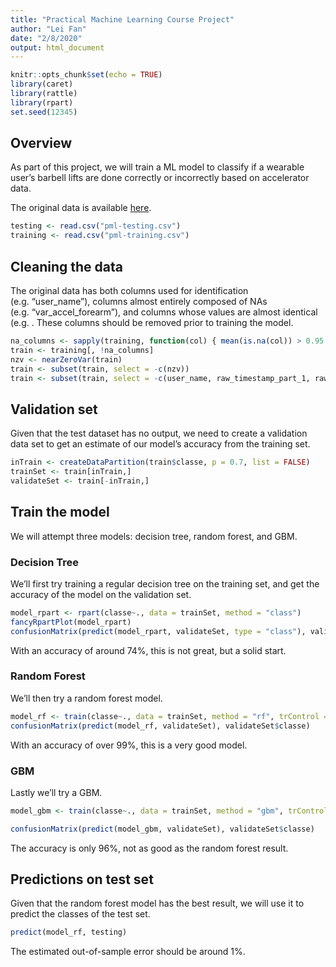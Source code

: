 ```yaml
---
title: "Practical Machine Learning Course Project"
author: "Lei Fan"
date: "2/8/2020"
output: html_document
---
```


```r
knitr::opts_chunk$set(echo = TRUE)
library(caret)
library(rattle)
library(rpart)
set.seed(12345)
```

## Overview

As part of this project, we will train a ML model to classify if a wearable user's barbell lifts are done correctly or incorrectly based on accelerator data.

The original data is available [here](http://groupware.les.inf.puc-rio.br/har).

```r
testing <- read.csv("pml-testing.csv")
training <- read.csv("pml-training.csv")
```

## Cleaning the data

The original data has both columns used for identification (e.g. "user_name"), columns almost entirely composed of NAs (e.g. "var_accel_forearm"), and columns whose values are almost identical (e.g. . These columns should be removed prior to training the model.

```r
na_columns <- sapply(training, function(col) { mean(is.na(col)) > 0.95 })
train <- training[, !na_columns]
nzv <- nearZeroVar(train)
train <- subset(train, select = -c(nzv))
train <- subset(train, select = -c(user_name, raw_timestamp_part_1, raw_timestamp_part_2, cvtd_timestamp, num_window, X))
```

## Validation set

Given that the test dataset has no output, we need to create a validation data set to get an estimate of our model's accuracy from the training set.

```r
inTrain <- createDataPartition(train$classe, p = 0.7, list = FALSE)
trainSet <- train[inTrain,]
validateSet <- train[-inTrain,]
```

## Train the model

We will attempt three models: decision tree, random forest, and GBM.

### Decision Tree

We'll first try training a regular decision tree on the training set, and get the accuracy of the model on the validation set.

```r
model_rpart <- rpart(classe~., data = trainSet, method = "class")
fancyRpartPlot(model_rpart)
confusionMatrix(predict(model_rpart, validateSet, type = "class"), validateSet$classe)
```

With an accuracy of around 74%, this is not great, but a solid start.

### Random Forest

We'll then try a random forest model.

```r
model_rf <- train(classe~., data = trainSet, method = "rf", trControl = trainControl(method = "cv", number = 3))
confusionMatrix(predict(model_rf, validateSet), validateSet$classe)
```

With an accuracy of over 99%, this is a very good model.

### GBM

Lastly we'll try a GBM.

```r
model_gbm <- train(classe~., data = trainSet, method = "gbm", trControl = trainControl(method = "cv", number = 3))
```
```r
confusionMatrix(predict(model_gbm, validateSet), validateSet$classe)
```

The accuracy is only 96%, not as good as the random forest result.

## Predictions on test set

Given that the random forest model has the best result, we will use it to predict the classes of the test set.
```r
predict(model_rf, testing)
```

The estimated out-of-sample error should be around 1%.
